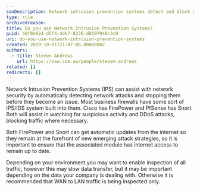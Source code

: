 ```yaml
---
seoDescription: Network intrusion prevention systems detect and block cyber attacks in real-time, safeguarding your business from data breaches and downtime.
type: rule
archivedreason:
title: Do you use Network Intrusion Prevention Systems?
guid: 40f8e624-d5f4-4db7-8236-d0197948c3c9
uri: do-you-use-network-intrusion-prevention-systems
created: 2019-10-01T21:47:06.0000000Z
authors:
  - title: Steven Andrews
    url: https://ssw.com.au/people/steven-andrews
related: []
redirects: []
---
```


Network Intrusion Prevention Systems (IPS) can assist with network security by automatically detecting network attacks and stopping them before they become an issue.
Most business firewalls have some sort of IPS/IDS system built into them. Cisco has FirePower and PfSense has Snort. Both will assist in watching for suspicious activity and DDoS attacks, blocking traffic where necessary.

Both FirePower and Snort can get automatic updates from the internet so they remain at the forefront of new emerging attack strategies, so it is important to ensure that the associated module has internet access to remain up to date.

Depending on your environment you may want to enable inspection of all traffic, however this may slow data transfer, but it may be important depending on the data your company is dealing with. Otherwise it is recommended that WAN to LAN traffic is being inspected only.